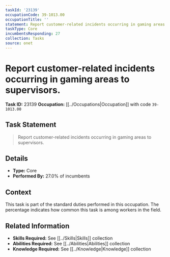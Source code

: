 ```yaml
---
taskId: '23139'
occupationCode: 39-1013.00
occupationTitle: ''
statement: Report customer-related incidents occurring in gaming areas to supervisors.
taskType: Core
incumbentsResponding: 27
collection: Tasks
source: onet
---
```

# Report customer-related incidents occurring in gaming areas to supervisors.

**Task ID:** 23139
**Occupation:** [[../Occupations|Occupation]] with code `39-1013.00`

## Task Statement

> Report customer-related incidents occurring in gaming areas to supervisors.

## Details

- **Type:** Core
- **Performed By:** 27.0% of incumbents

## Context

This task is part of the standard duties performed in this occupation. The percentage indicates how common this task is among workers in the field.

## Related Information

- **Skills Required:** See [[../Skills|Skills]] collection
- **Abilities Required:** See [[../Abilities|Abilities]] collection
- **Knowledge Required:** See [[../Knowledge|Knowledge]] collection
